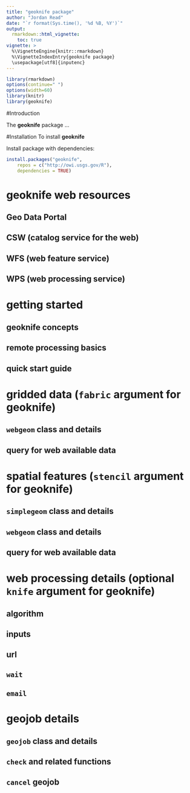 ```yaml
---
title: "geoknife package"
author: "Jordan Read"
date: "`r format(Sys.time(), '%d %B, %Y')`"
output: 
  rmarkdown::html_vignette:
    toc: true
vignette: >
  %\VignetteEngine{knitr::rmarkdown}
  %\VignetteIndexEntry{geoknife package}
  \usepackage[utf8]{inputenc}
---
```



```r
library(rmarkdown)
options(continue=" ")
options(width=60)
library(knitr)
library(geoknife)

```


#Introduction

The **geoknife** package ... 

#Installation
To install **geoknife**

Install package with dependencies:
```r
install.packages("geoknife", 
    repos = c("http://owi.usgs.gov/R"),
    dependencies = TRUE)
```

# geoknife web resources
## Geo Data Portal
## CSW (catalog service for the web)
## WFS (web feature service)
## WPS (web processing service)
# getting started
## geoknife concepts
## remote processing basics
## quick start guide
# gridded data (`fabric` argument for geoknife)
## `webgeom` class and details
## query for web available data
# spatial features (`stencil` argument for geoknife)
## `simplegeom` class and details
## `webgeom` class and details
## query for web available data
# web processing details (optional `knife` argument for geoknife)
## algorithm
## inputs
## url
## `wait`
## `email`
# geojob details
## `geojob` class and details
## `check` and related functions
## `cancel` geojob